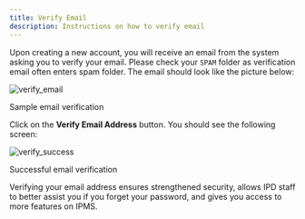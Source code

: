 ```yaml
---
title: Verify Email
description: Instructions on how to verify email
---
```


<PageDescription>

Upon creating a new account, you will receive an email from the system asking you to verify your email. Please check your `SPAM` folder as verification email often enters spam folder. The email should look like the picture below:

</PageDescription>

![verify_email](https://user-images.githubusercontent.com/29625844/83473313-d6ee4300-a4bb-11ea-96cd-3591f76c62fe.png)

<Caption>

Sample email verification	

</Caption>

Click on the **Verify Email Address** button. You should see the following screen:

![verify_success](https://user-images.githubusercontent.com/29625844/83473052-43b50d80-a4bb-11ea-9078-2a5593091643.png)

<Caption>

Successful email verification	

</Caption>

<InlineNotification kind="warning">

Verifying your email address ensures strengthened security, allows IPD staff to better assist you if you forget your password, and gives you access to more features on IPMS.

</InlineNotification>
